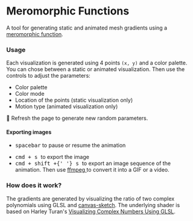 
<Meta title="Introduction" />

# Meromorphic Functions

A tool for generating static and animated mesh gradients using a [meromorphic function](https://en.wikipedia.org/wiki/Meromorphic_function).

<div
  style={{
    backgroundImage: 'url("demo.png")',
    backgroundSize: 'cover',
    height: 200,
    backgroundPosition: '50% 75%',
    marginBottom: 32,
  }}
></div>

### Usage

Each visualization is generated using 4 points `(x, y)` and a color palette. You can chose between a static or animated visualization. Then use the controls to adjust the parameters:

- Color palette
- Color mode
- Location of the points (static visualization only)
- Motion type (animated visualization only)

🔁 Refresh the page to generate new random parameters.

#### Exporting images

- <kbd className="key">spacebar</kbd> to pause or resume the animation

- <kbd>
    <kbd className="key">cmd</kbd> + <kbd className="key">s</kbd>
  </kbd> to export the image

- <kbd>
    <kbd className="key">cmd</kbd> + <kbd className="key">shift</kbd> +{' '}
    <kbd className="key">s</kbd>
  </kbd> to export an image sequence of the animation. Then use <a href="https://ffmpeg.org/">
    ffmpeg
  </a> to convert it into a GIF or a video.

### How does it work?

The gradients are generated by visualizing the ratio of two complex polynomials using GLSL and [canvas-sketch](https://github.com/mattdesl/canvas-sketch). The underlying shader is based on Harley Turan's <a href="https://hturan.com/writing/complex-numbers-glsl">Visualizing Complex Numbers Using GLSL</a>.

<Tweet tweetLink="keenanisalive/status/1448011475231117315" hideConversation />
